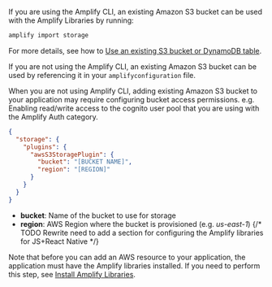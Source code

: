 If you are using the Amplify CLI, an existing Amazon S3 bucket can be used with the Amplify Libraries by running:

```bash
amplify import storage
```

For more details, see how to [Use an existing S3 bucket or DynamoDB table](/gen1/[platform]/build-a-backend/storage/import/).

If you are not using the Amplify CLI, an existing Amazon S3 bucket can be used by referencing it in your `amplifyconfiguration` file.

<Callout warning>
  When you are not using Amplify CLI, adding existing Amazon S3 bucket to your
  application may require configuring bucket access permissions. e.g. Enabling
  read/write access to the cognito user pool that you are using with the Amplify
  Auth category.
</Callout>

```json
{
  "storage": {
    "plugins": {
      "awsS3StoragePlugin": {
        "bucket": "[BUCKET NAME]",
        "region": "[REGION]"
      }
    }
  }
}
```

- **bucket**: Name of the bucket to use for storage
- **region**: AWS Region where the bucket is provisioned (e.g. _us-east-1_) {/* TODO Rewrite need to add a section for configuring the Amplify libraries for JS+React Native */}

Note that before you can add an AWS resource to your application, the application must have the Amplify libraries installed. If you need to perform this step, see [Install Amplify Libraries](/gen1/[platform]/start/project-setup/create-application/#n2-install-amplify-libraries).
